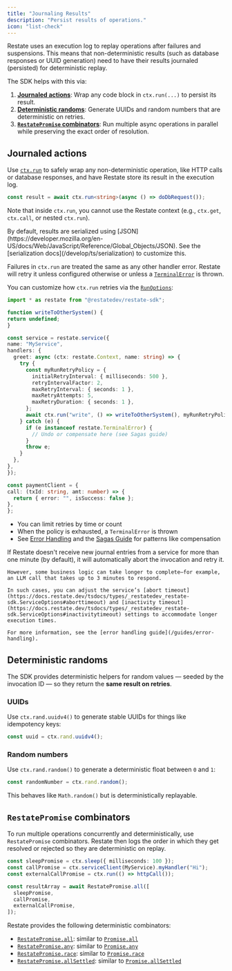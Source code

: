 ```yaml
---
title: "Journaling Results"
description: "Persist results of operations."
icon: "list-check"
---
```


Restate uses an execution log to replay operations after failures and suspensions. This means that non-deterministic results (such as database responses or UUID generation) need to have their results journaled (persisted) for deterministic replay.

The SDK helps with this via:

1. **[Journaled actions](/develop/ts/journaling-results#journaled-actions)**: Wrap any code block in `ctx.run(...)` to persist its result.
2. **[Deterministic randoms](/develop/ts/journaling-results#generating-randoms)**: Generate UUIDs and random numbers that are deterministic on retries.
3. **[`RestatePromise` combinators](/develop/ts/journaling-results#combineable-promise-combinators)**: Run multiple async operations in parallel while preserving the exact order of resolution.

## Journaled actions
Use [`ctx.run`](https://docs.restate.dev/tsdocs/interfaces/_restatedev_restate-sdk.Context#run) to safely wrap any non-deterministic operation, like HTTP calls or database responses, and have Restate store its result in the execution log.

```typescript {CODE_LOAD::ts/src/develop/journaling_results.ts#side_effect} 
const result = await ctx.run<string>(async () => doDbRequest());
```

Note that inside `ctx.run`, you cannot use the Restate context (e.g., `ctx.get`, `ctx.call`, or nested `ctx.run`).



<AccordionGroup>

  <Accordion title="Serialization">
  By default, results are serialized using [JSON](https://developer.mozilla.org/en-US/docs/Web/JavaScript/Reference/Global_Objects/JSON). See the [serialization docs](/develop/ts/serialization) to customize this.
  </Accordion>

  <Accordion title="Error handling and retry policies">

  Failures in `ctx.run` are treated the same as any other handler error. Restate will retry it unless configured otherwise or unless a [`TerminalError`](/develop/ts/error-handling) is thrown.


  You can customize how `ctx.run` retries via the [`RunOptions`](https://docs.restate.dev/tsdocs/types/_restatedev_restate-sdk.RunOptions):

  ```typescript {CODE_LOAD::ts/src/develop/retries.ts?1} 
import * as restate from "@restatedev/restate-sdk";

function writeToOtherSystem() {
  return undefined;
}

const service = restate.service({
  name: "MyService",
  handlers: {
    greet: async (ctx: restate.Context, name: string) => {
      try {
        const myRunRetryPolicy = {
          initialRetryInterval: { milliseconds: 500 },
          retryIntervalFactor: 2,
          maxRetryInterval: { seconds: 1 },
          maxRetryAttempts: 5,
          maxRetryDuration: { seconds: 1 },
        };
        await ctx.run("write", () => writeToOtherSystem(), myRunRetryPolicy);
      } catch (e) {
        if (e instanceof restate.TerminalError) {
          // Undo or compensate here (see Sagas guide)
        }
        throw e;
      }
    },
  },
});

const paymentClient = {
  call: (txId: string, amt: number) => {
    return { error: "", isSuccess: false };
  },
};
```

  * You can limit retries by time or count
  * When the policy is exhausted, a `TerminalError` is thrown
  * See [Error Handling](/develop/ts/error-handling) and the [Sagas Guide](/guides/sagas) for patterns like compensation

  </Accordion>
  <Accordion title="Increasing timeouts">
    If Restate doesn't receive new journal entries from a service for more than one minute (by default), it will automatically abort the invocation and retry it.

    However, some business logic can take longer to complete—for example, an LLM call that takes up to 3 minutes to respond.

    In such cases, you can adjust the service’s [abort timeout](https://docs.restate.dev/tsdocs/types/_restatedev_restate-sdk.ServiceOptions#aborttimeout) and [inactivity timeout](https://docs.restate.dev/tsdocs/types/_restatedev_restate-sdk.ServiceOptions#inactivitytimeout) settings to accommodate longer execution times.

    For more information, see the [error handling guide](/guides/error-handling).
  </Accordion>

</AccordionGroup>

## Deterministic randoms

The SDK provides deterministic helpers for random values — seeded by the invocation ID — so they return the **same result on retries**.

### UUIDs

Use `ctx.rand.uuidv4()` to generate stable UUIDs for things like idempotency keys:

```typescript {CODE_LOAD::ts/src/develop/journaling_results.ts#uuid} 
const uuid = ctx.rand.uuidv4();
```

### Random numbers

Use `ctx.rand.random()` to generate a deterministic float between `0` and `1`:


```typescript {CODE_LOAD::ts/src/develop/journaling_results.ts#random_nb} 
const randomNumber = ctx.rand.random();
```

This behaves like `Math.random()` but is deterministically replayable.


## `RestatePromise` combinators

To run multiple operations concurrently and deterministically, use `RestatePromise` combinators.
Restate then logs the order in which they get resolved or rejected so they are deterministic on replay.

```typescript {CODE_LOAD::ts/src/develop/journaling_results.ts#all} 
const sleepPromise = ctx.sleep({ milliseconds: 100 });
const callPromise = ctx.serviceClient(MyService).myHandler("Hi");
const externalCallPromise = ctx.run(() => httpCall());

const resultArray = await RestatePromise.all([
  sleepPromise,
  callPromise,
  externalCallPromise,
]);
```

Restate provides the following deterministic combinators:
- [`RestatePromise.all`](https://docs.restate.dev/tsdocs/variables/_restatedev_restate-sdk.RestatePromise#all): similar to [`Promise.all`](https://developer.mozilla.org/en-US/docs/Web/JavaScript/Reference/Global_Objects/Promise/all)
- [`RestatePromise.any`](https://docs.restate.dev/tsdocs/variables/_restatedev_restate-sdk.RestatePromise#any): similar to [`Promise.any`](https://developer.mozilla.org/en-US/docs/Web/JavaScript/Reference/Global_Objects/Promise/any)
- [`RestatePromise.race`](https://docs.restate.dev/tsdocs/variables/_restatedev_restate-sdk.RestatePromise#race): similar to [`Promise.race`](https://developer.mozilla.org/en-US/docs/Web/JavaScript/Reference/Global_Objects/Promise/race)
- [`RestatePromise.allSettled`](https://docs.restate.dev/tsdocs/variables/_restatedev_restate-sdk.RestatePromise#allsettled): similar to [`Promise.allSettled`](https://developer.mozilla.org/en-US/docs/Web/JavaScript/Reference/Global_Objects/Promise/allSettled)
